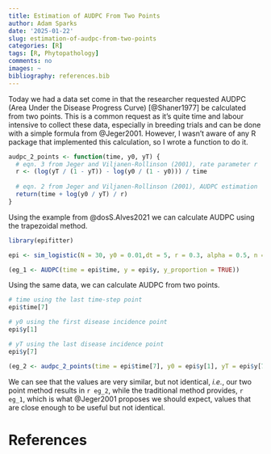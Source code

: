 ```yaml
---
title: Estimation of AUDPC From Two Points
author: Adam Sparks
date: '2025-01-22'
slug: estimation-of-audpc-from-two-points
categories: [R]
tags: [R, Phytopathology]
comments: no
images: ~
bibliography: references.bib
---
```


Today we had a data set come in that the researcher requested AUDPC (Area Under the Disease Progress Curve) [@Shaner1977] be calculated from two points.
This is a common request as it's quite time and labour intensive to collect these data, especially in breeding trials and can be done with a simple formula from @Jeger2001.
However, I wasn't aware of any R package that implemented this calculation, so I wrote a function to do it.

```r
audpc_2_points <- function(time, y0, yT) {
  # eqn. 3 from Jeger and Viljanen-Rollinson (2001), rate parameter r
  r <- (log(yT / (1 - yT)) - log(y0 / (1 - y0))) / time
  
  # eqn. 2 from Jeger and Viljanen-Rollinson (2001), AUDPC estimation
  return(time + log(y0 / yT) / r)
}
```

Using the example from @dosS.Alves2021 we can calculate AUDPC using the trapezoidal method.

```r
library(epifitter)

epi <- sim_logistic(N = 30, y0 = 0.01,dt = 5, r = 0.3, alpha = 0.5, n = 1)

(eg_1 <- AUDPC(time = epi$time, y = epi$y, y_proportion = TRUE))

```

Using the same data, we can calculate AUDPC from two points.

```r
# time using the last time-step point
epi$time[7]

# y0 using the first disease incidence point
epi$y[1]

# yT using the last disease incidence point
epi$y[7]

(eg_2 <- audpc_2_points(time = epi$time[7], y0 = epi$y[1], yT = epi$y[7]))
```

We can see that the values are very similar, but not identical, *i.e.*, our two point method results in `r eg_2`, while the traditional method provides, `r eg_1`, which is what @Jeger2001 proposes we should expect, values that are close enough to be useful but not identical.

# References
